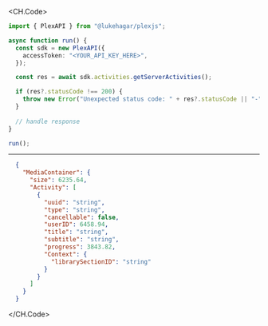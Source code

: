 
<CH.Code>
```typescript GetServerActivities.ts
import { PlexAPI } from "@lukehagar/plexjs";

async function run() {
  const sdk = new PlexAPI({
    accessToken: "<YOUR_API_KEY_HERE>",
  });

  const res = await sdk.activities.getServerActivities();

  if (res?.statusCode !== 200) {
    throw new Error("Unexpected status code: " + res?.statusCode || "-");
  }
  
  // handle response
}

run();
```
---

```json Example Response
  {
    "MediaContainer": {
      "size": 6235.64,
      "Activity": [
        {
          "uuid": "string",
          "type": "string",
          "cancellable": false,
          "userID": 6458.94,
          "title": "string",
          "subtitle": "string",
          "progress": 3843.82,
          "Context": {
            "librarySectionID": "string"
          }
        }
      ]
    }
  }
```
</CH.Code>
